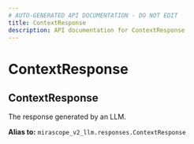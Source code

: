 ```yaml
---
# AUTO-GENERATED API DOCUMENTATION - DO NOT EDIT
title: ContextResponse
description: API documentation for ContextResponse
---
```


# ContextResponse

## <ApiType type="Alias" path="calls/structured_context_call/ContextResponse" symbolName="ContextResponse" /> ContextResponse

The response generated by an LLM.


**Alias to:** `mirascope_v2_llm.responses.ContextResponse`
